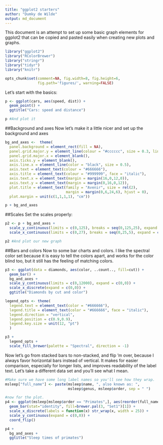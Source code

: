 ```yaml
---
title: "ggplot2 starters"
author: "Dumky de Wilde"
output: md_document
---
```


This document is an attempt to set up some basic graph elements for ggplot2 that can be copied and pasted easily when creating new plots and graphs.

```r
library("ggplot2")
library("RColorBrewer")
library("stringr")
library("tidyr")
library("knitr")

opts_chunk$set(comment=NA, fig.width=8, fig.height=6,
               fig.path='figures/', warning=FALSE)
```

Let's start with the basics:

```r

p <- ggplot(cars, aes(speed, dist)) +
  geom_point() +
  ggtitle("Cars: speed and distance")

p #And plot it
```

##Background and axes
Now let's make it a little nicer and set up the background and axes

```r

bg_and_axes <-  theme(
  panel.background = element_rect(fill = NA),
  panel.grid.major.y = element_line(colour = "#cccccc", size = 0.3, linetype = "dotted"),
  panel.grid.major.x = element_blank(),
  axis.ticks.y = element_blank(),
  axis.line.x = element_line(color = "black", size = 0.5),
  axis.text = element_text(colour = "#666666"),
  axis.title = element_text(colour = "#999999", face = "italic"),
  axis.text.x = element_text(margin = margin(16,0,12,0)),
  axis.text.y = element_text(margin = margin(0,16,0,12)),
  plot.title = element_text(family = "Avenir", size = rel(2), 
                            margin = margin(0,6,24,6), hjust = 0),
  plot.margin = unit(c(1,1,1,1), "cm"))

p + bg_and_axes
```

##Scales
Set the scales properly:

```r
p2 <- p + bg_and_axes + 
  scale_y_continuous(limits = c(0,125), breaks = seq(0,125,25), expand = c(0,0)) +
  scale_x_continuous(limits = c(0,27), breaks = seq(0,25,5), expand = c(0,0))

p2 #And plot our new graph
```

##Bars and colors
Now to some bar charts and colors. I like the spectral color set because it is easy to tell the colors apart, and works for the color blind too, but it still has the feeling of matching colors.

```r
p3 <- ggplot(data = diamonds, aes(color, ..count.., fill=cut)) +
  geom_bar() +
  bg_and_axes +
  scale_y_continuous(limits = c(0,12000), expand = c(0,0)) +
  scale_x_discrete(expand = c(0,0)) +
  ggtitle("Diamonds by cut and color")

legend_opts <- theme(
  legend.text = element_text(color = "#666666"),
  legend.title = element_text(color = "#666666", face = "italic"),
  legend.direction = "vertical",
  legend.position = c(0.9,0.9),
  legend.key.size = unit(12, "pt")
  )

p3 +
  legend_opts +
  scale_fill_brewer(palette = "Spectral", direction = -1)
```

Now let's go from stacked bars to non-stacked, and flip 'm over, because I always favor horizontal bars instead of vertical. It makes for easier comparison, especially for longer lists, and improves readability of the label text. Let's take a different data set and you'll see what I mean.

```r
#Make sure we have some long label names so you'll see how they wrap.
msleep["full_name"] <- paste(msleep$name, ", also known as: ", 
                             msleep$genus, msleep$order, sep = " ")

#now for the plot.
p4 <- ggplot(msleep[msleep$order == "Primates",], aes(reorder(full_name, sleep_total), sleep_total)) +
  geom_bar(stat="identity", fill=brewer.pal(3, "Set1")[1]) +
  scale_x_discrete(labels = function(x) str_wrap(x, width = 25)) +
  scale_y_continuous(expand = c(0,0)) +
  coord_flip()

p4 +
  bg_and_axes +
  ggtitle("Sleep times of primates")
```

